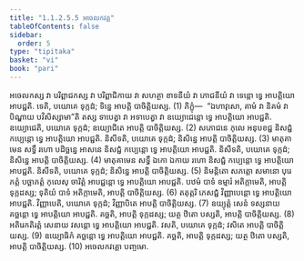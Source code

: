 ```yaml
---
title: "1.1.2.5.5 អចេលកវគ្គ"
tableOfContents: false
sidebar:
  order: 5
type: "tipitaka"
basket: "vi"
book: "pari"
---
```



<DynamicBreadcrumb />

<Division number="169" book="pari">

<Paragraph number="429" book="pari">
អចេលកស្ស វា បរិព្ពាជកស្ស វា បរិព្ពាជិកាយ វា សហត្ថា ខាទនីយំ វា ភោជនីយំ វា ទេន្តោ ទ្វេ អាបត្តិយោ អាបជ្ជតិ. ទេតិ, បយោគេ ទុក្កដំ; ទិន្នេ អាបត្តិ បាចិត្តិយស្ស. (1)
</Paragraph>

<Paragraph number="430" book="pari">
ភិក្ខុំ—  “ឯហាវុសោ, គាមំ វា និគមំ វា បិណ្ឌាយ បវិសិស្សាមា”តិ តស្ស ទាបេត្វា វា អទាបេត្វា វា ឧយ្យោជេន្តោ ទ្វេ អាបត្តិយោ អាបជ្ជតិ. ឧយ្យោជេតិ, បយោគេ ទុក្កដំ; ឧយ្យោជិតេ អាបត្តិ បាចិត្តិយស្ស. (2)
</Paragraph>

<Paragraph number="431" book="pari">
សភោជនេ កុលេ អនុបខជ្ជ និសជ្ជំ កប្បេន្តោ ទ្វេ អាបត្តិយោ អាបជ្ជតិ. និសីទតិ, បយោគេ ទុក្កដំ; និសិន្នេ អាបត្តិ បាចិត្តិយស្ស. (3)
</Paragraph>

<Paragraph number="432" book="pari">
មាតុគាមេន សទ្ធឹ រហោ បដិច្ឆន្នេ អាសនេ និសជ្ជំ កប្បេន្តោ ទ្វេ អាបត្តិយោ អាបជ្ជតិ. និសីទតិ, បយោគេ ទុក្កដំ; និសិន្នេ អាបត្តិ បាចិត្តិយស្ស. (4)
</Paragraph>

<Paragraph number="433" book="pari">
មាតុគាមេន សទ្ធឹ ឯកោ ឯកាយ រហោ និសជ្ជំ កប្បេន្តោ ទ្វេ អាបត្តិយោ អាបជ្ជតិ. និសីទតិ, បយោគេ ទុក្កដំ; និសិន្នេ អាបត្តិ បាចិត្តិយស្ស. (5)
</Paragraph>

<Paragraph number="434" book="pari">
និមន្តិតោ សភត្តោ សមានោ បុរេភត្តំ បច្ឆាភត្តំ កុលេសុ ចារិត្តំ អាបជ្ជន្តោ ទ្វេ អាបត្តិយោ អាបជ្ជតិ. បឋមំ បាទំ ឧម្មារំ អតិក្កាមេតិ, អាបត្តិ ទុក្កដស្ស; ទុតិយំ បាទំ អតិក្កាមេតិ, អាបត្តិ បាចិត្តិយស្ស. (6)
</Paragraph>

<Paragraph number="435" book="pari">
តតុត្តរិ ភេសជ្ជំ វិញ្ញាបេន្តោ ទ្វេ អាបត្តិយោ អាបជ្ជតិ. វិញ្ញាបេតិ, បយោគេ ទុក្កដំ; វិញ្ញាបិតេ អាបត្តិ បាចិត្តិយស្ស. (7)
</Paragraph>

<Paragraph number="436" book="pari">
ឧយ្យុត្តំ សេនំ ទស្សនាយ គច្ឆន្តោ ទ្វេ អាបត្តិយោ អាបជ្ជតិ. គច្ឆតិ, អាបត្តិ ទុក្កដស្ស; យត្ថ ឋិតោ បស្សតិ, អាបត្តិ បាចិត្តិយស្ស. (8)
</Paragraph>

<Paragraph number="437" book="pari">
អតិរេកតិរត្តំ សេនាយ វសន្តោ ទ្វេ អាបត្តិយោ អាបជ្ជតិ. វសតិ, បយោគេ ទុក្កដំ; វសិតេ អាបត្តិ បាចិត្តិយស្ស. (9)
</Paragraph>

<Paragraph number="438" book="pari">
ឧយ្យោធិកំ គច្ឆន្តោ ទ្វេ អាបត្តិយោ អាបជ្ជតិ. គច្ឆតិ, អាបត្តិ ទុក្កដស្ស; យត្ថ ឋិតោ បស្សតិ, អាបត្តិ បាចិត្តិយស្ស. (10)

</Paragraph>
</Division>

<Paragraph number="439" type="center" book="pari">
អចេលកវគ្គោ បញ្ចមោ.
</Paragraph>